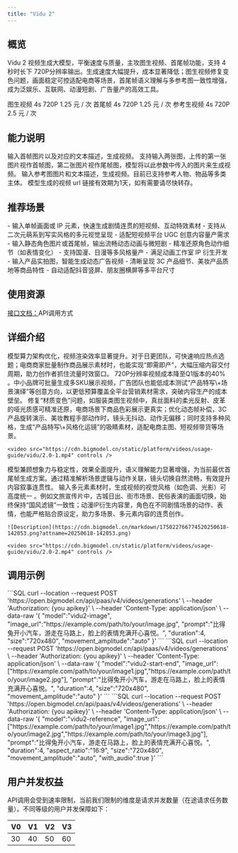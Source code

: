 ```yaml
---
title: "Vidu 2"
---
```

## <Icon icon="rectangle-list" iconType="solid" color="#134CFF" size={28} />   概览
Vidu 2 视频生成大模型，平衡速度与质量，主攻图生视频、首尾帧功能，支持 4 秒时长下 720P分辨率输出。生成速度大幅提升，成本显著降低；图生视频修复变色问题，画面稳定可控适配电商等场景，首尾帧语义理解与多参考图一致性增强，成为泛娱乐、互联网、动漫短剧、广告量产的高效工具。

<Tabs>
  <Tab title="vidu2-image">
    <CardGroup cols={4}>
      <Card title="能力" icon="arrow-down-big-small">
        图生视频
      </Card>
      <Card title="时长" icon="arrow-right-arrow-left">
        4s
      </Card>
      <Card title="清晰度" icon="tv" iconType="regular">
        720P
      </Card>
      <Card title="价格" icon="circle-dollar">
        1.25 元 / 次
      </Card>
    </CardGroup>
  </Tab>
  <Tab title="vidu2-start-end">
    <CardGroup cols={4}>
      <Card title="能力" icon="arrow-down-big-small">
        首尾帧
      </Card>
      <Card title="时长" icon="arrow-right-arrow-left">
        4s
      </Card>
      <Card title="清晰度" icon="tv" iconType="regular">
        720P
      </Card>
      <Card title="价格" icon="circle-dollar">
        1.25 元 / 次
      </Card>
    </CardGroup>
  </Tab>
  <Tab title="vidu2-reference">
    <CardGroup cols={4}>
      <Card title="能力" icon="arrow-down-big-small">
        参考生视频
      </Card>
      <Card title="时长" icon="arrow-right-arrow-left">
        4s
      </Card>
      <Card title="清晰度" icon="tv" iconType="regular">
        720P
      </Card>
      <Card title="价格" icon="circle-dollar">
        2.5 元 / 次
      </Card>
    </CardGroup>
  </Tab>
</Tabs>

## <Icon icon="arrow-down-big-small" iconType="solid" color="#134CFF" size={28} />  能力说明

<CardGroup cols={1}>
  <Card title="图生视频" icon="image">
    输入首帧图片以及对应的文本描述，生成视频。
  </Card>
  <Card title="首尾帧" icon="frame">
    支持输入两张图，上传的第一张图片视作首帧图，第二张图片视作尾帧图，模型将以此参数中传入的图片来生成视频。
  </Card>
  <Card title="参考生视频" icon="object-subtract">
    输入参考图图片和文本描述，生成视频。目前已支持参考人物、物品等多类主体。
  </Card>
</CardGroup>

<Tip>
  模型生成的视频 url 链接有效期为1天，如有需要请尽快转存。
</Tip>

## <Icon icon="stars" iconType="solid" color="#134CFF" size={28} />   推荐场景

<AccordionGroup>
  <Accordion title="泛娱乐内容生成" icon="camera-movie">
    - 输入单帧画面或 IP 元素，快速生成剧情连贯的短视频、互动特效素材
    - 支持从二次元萌系到写实风格的多元视觉呈现
    - 适配短视频平台 UGC 创意内容量产需求
  </Accordion>
  <Accordion title="动漫短剧制作" icon="video">
    - 输入静态角色图片或首尾帧，输出流畅动态动画与微短剧
    - 精准还原角色动作细节（如表情变化）
    - 支持国漫、日漫等多风格量产
    - 满足动画工作室 IP 衍生开发
  </Accordion>
  <Accordion title="广告电商营销" icon="computer-classic">
    - 输入产品实拍图，智能生成动态广告视频
    - 清晰呈现 3C 产品细节、美妆产品质地等商品特性
    - 自动适配抖音竖屏、朋友圈横屏等多平台尺寸
  </Accordion>
</AccordionGroup>

## <Icon icon="bars-sort" iconType="solid" color="#134CFF" size={28} />   使用资源

[接口文档：](https://www.bigmodel.cn/dev/api/videomodel/vidu)API调用方式

## <Icon icon="arrow-down-from-line" iconType="solid" color="#134CFF" size={28} />   详细介绍

<Steps>
  <Step title="高效的视频生成速度" titleSize="h3">
    模型算力架构优化，视频渲染效率显著提升。对于日更团队，可快速响应热点选题；电商商家批量制作商品展示素材时，也能实现“即需即产”，大幅压缩内容交付周期，助力创作者抓住流量时效窗口。
  </Step>
  <Step title="高性价比的720P输出" iconType="regular" stepNumber={2} titleSize="h3">
    720P分辨率视频成本降至Q1版本的40% 。中小品牌可批量生成多SKU展示视频，广告团队也能低成本测试“产品特写\+场景演绎”等创意方向，以更低预算覆盖全平台营销素材需求，突破内容生产的成本壁垒。
  </Step>
  <Step title="稳定可控的图生视频能力" iconType="regular" stepNumber={3} titleSize="h3">
    修复“材质变色”问题，如服装类图生视频中，真丝面料的柔光反射、皮革的哑光质感可精准还原，电商场景下商品色彩展示更真实；优化动态帧补偿，3C产品旋转演示、美妆教程手部动作时，镜头无抖动、动作无偏移；同时支持多种风格，生成“产品特写\+风格化运镜”的吸睛素材，适配电商主图、短视频带货等场景。

    <video src="https://cdn.bigmodel.cn/static/platform/videos/usage-guide/vidu/2.0-1.mp4" controls />
  </Step>
  <Step title="语义增强的首尾帧衔接" iconType="regular" stepNumber={4} titleSize="h3">
    模型兼顾想象力与稳定性，效果全面提升，语义理解能力显著增强，为当前最优首尾帧生成方案。通过精准解析场景逻辑与动作关联，镜头切换自然流畅，有效提升内容叙事连贯性。
  </Step>
  <Step title="多参考图的一致性强化" iconType="regular" stepNumber={5} titleSize="h3">
    输入多元素素材时，生成视频的视觉风格（如色调、光影）可高度统一 。例如文旅宣传片中，古城日出、街市场景、民俗表演的画面切换，始终保持“国风滤镜”一致性；动漫IP衍生内容里，角色在不同剧情场景的动作、表情，也能严格贴合原设定，助力多场景、多元素内容的连贯创作。

    ![Description](https://cdn.bigmodel.cn/markdown/175022766774520250618-142053.png?attname=20250618-142053.png)

    <video src="https://cdn.bigmodel.cn/static/platform/videos/usage-guide/vidu/2.0-2.mp4" controls />
  </Step>
</Steps>

## <Icon icon="rectangle-code" iconType="solid" color="#134CFF" size={28} />   调用示例

<Tabs>
  <Tab title="图生视频">
    ```SQL
    curl --location --request POST 'https://open.bigmodel.cn/api/paas/v4/videos/generations' \
    --header 'Authorization: {you apikey}' \
    --header 'Content-Type: application/json' \
    --data-raw '{
    "model":"vidu2-image",
    "image_url":"https://example.com/path/to/your/image.jpg",
    "prompt":"比得兔开小汽车，游走在马路上，脸上的表情充满开心喜悦。",
    "duration":4,
    "size":"720x480",
    "movement_amplitude":"auto"
    }'
    ```
  </Tab>
  <Tab title="首尾帧">
    ```SQL
    curl --location --request POST 'https://open.bigmodel.cn/api/paas/v4/videos/generations' \
    --header 'Authorization: {you apikey}' \
    --header 'Content-Type: application/json' \
    --data-raw '{
    "model":"vidu2-start-end",
    "image_url":["https://example.com/path/to/your/image1.jpg","https://example.com/path/to/your/image2.jpg"],
    "prompt":"比得兔开小汽车，游走在马路上，脸上的表情充满开心喜悦。",
    "duration":4,
    "size":"720x480",
    "movement_amplitude":"auto"
    }'
    ```
  </Tab>
  <Tab title="参考生视频">
    ```SQL
    curl --location --request POST 'https://open.bigmodel.cn/api/paas/v4/videos/generations' \
    --header 'Authorization: {you apikey}' \
    --header 'Content-Type: application/json' \
    --data-raw '{
    "model":"vidu2-reference",
    "image_url":["https://example.com/path/to/your/image1.jpg","https://example.com/path/to/your/image2.jpg","https://example.com/path/to/your/image3.jpg"],
    "prompt":"比得兔开小汽车，游走在马路上，脸上的表情充满开心喜悦。",
    "duration":4,
    "aspect_ratio":"16:9",
    "size":"720x480",
    "movement_amplitude":"auto",
    "with_audio":true
    }'
    ```
  </Tab>
</Tabs>

## <Icon icon="square-user" iconType="solid" color="#134CFF" size={28} />   用户并发权益

API调用会受到速率限制，当前我们限制的维度是请求并发数量（在途请求任务数量）。不同等级的用户并发保障如下：

| V0 | V1 | V2 | V3 |
| :-- | :-- | :-- | :-- |
| 30 | 40 | 50 | 60 |